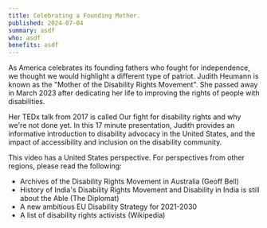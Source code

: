 ```yaml
---
title: Celebrating a Founding Mother.
published: 2024-07-04
summary: asdf
who: asdf
benefits: asdf
---
```




As America celebrates its founding fathers who fought for independence, we thought we would highlight a different type of patriot. Judith Heumann is known as the "Mother of the Disability Rights Movement". She passed away in March 2023 after dedicating her life to improving the rights of people with disabilities.

<ImageFigure src={judith} class="my-3 text-center w-100" imageClass="d-block mx-auto" alt="A picture of Judith Heumann from 2014." caption="Judith Heumann in 2014 (Wikipedia)."/>

Her TEDx talk from 2017 is called <ExternalLink inline href="https://www.ted.com/talks/judith_heumann_our_fight_for_disability_rights_and_why_we_re_not_done_yet">Our fight for disability rights and why we're not done yet</ExternalLink>. In this 17 minute presentation, Judith provides an informative introduction to disability advocacy in the United States, and the impact of accessibility and inclusion on the disability community. 

This video has a United States perspective. For perspectives from other regions, please read the following:
- <ExternalLink inline href="https://blogs.unimelb.edu.au/librarycollections/2019/04/16/1810-2/">Archives of the Disability Rights Movement in Australia</ExternalLink> (Geoff Bell) 
- <ExternalLink inline href="https://thediplomat.com/2016/12/the-history-of-indias-disability-rights-movement/">History of India's Disability Rights Movement and Disability in India is still about the Able</ExternalLink> (The Diplomat)
- <ExternalLink inline href="https://www.europarl.europa.eu/news/en/headlines/society/20200604STO80506/a-new-ambitious-eu-disability-strategy-for-2021-2030">A new ambitious EU Disability Strategy for 2021-2030</ExternalLink>
- <ExternalLink inline href="https://en.wikipedia.org/wiki/List_of_disability_rights_activists">A list of disability rights activists</ExternalLink> (Wikipedia) 